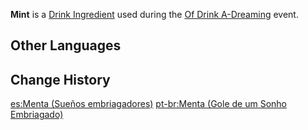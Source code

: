 {{For|the non-event item|Mint}}
{{Item Infobox
|id           = 410007
|title        = Mint
|image        = Item Mint (Of Drink A-Dreaming).png
|type         = Drink Ingredients
|group        = Event Items
|description  = Freshly picked leaves that can be used to add a cooling taste.
|rarity       = 1
|event        = Of Drink A-Dreaming
}}
'''Mint''' is a [[Drink Ingredient]] used during the [[Of Drink A-Dreaming]] event.

==Other Languages==
{{Other Languages
|en      = Mint
|zhs     = 薄荷
|zhs_rm  = Bòhé
|zht     = 薄荷
|zht_rm  = Bòhé
|zh_tl   = 
|ja      = ミント
|ja_rm   = Minto
|ja_tl   = 
|ko      = 허브
|ko_rm   = Heobeu
|ko_tl   = Herb
|es      = Menta
|es_tl   = 
|fr      = Menthe
|fr_tl   = Mint
|ru      = Мята
|ru_tl   = 
|th      = Mint
|vi      = Bạc Hà
|vi_tl   = 
|de      = Minze
|de_tl   = Mint
|id      = Mint
|pt      = Menta
|pt_tl   = 
}}

==Change History==
{{Change History|2.5}}

[[es:Menta (Sueños embriagadores)]]
[[pt-br:Menta (Gole de um Sonho Embriagado)]]